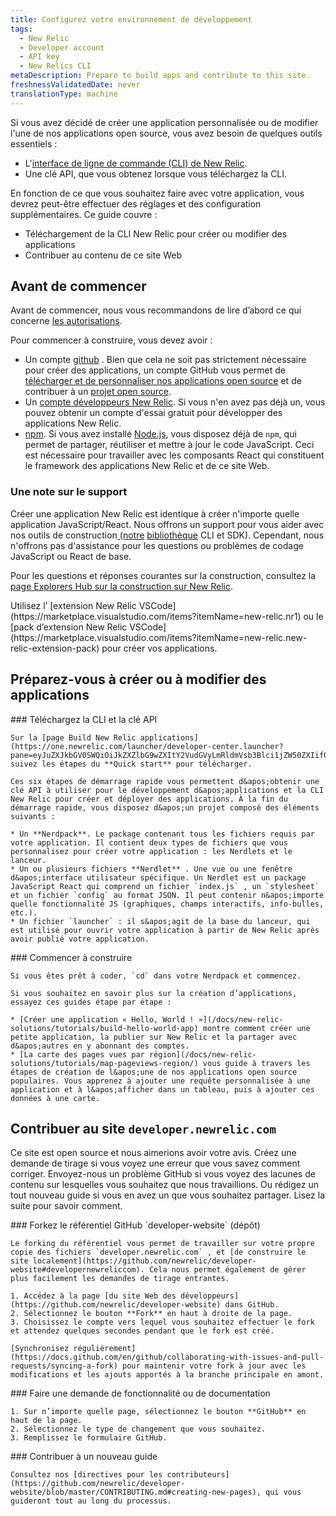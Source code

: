 ```yaml
---
title: Configurez votre environnement de développement
tags:
  - New Relic
  - Developer account
  - API key
  - New Relics CLI
metaDescription: Prepare to build apps and contribute to this site.
freshnessValidatedDate: never
translationType: machine
---
```


Si vous avez décidé de créer une application personnalisée ou de modifier l&apos;une de nos applications open source, vous avez besoin de quelques outils essentiels :

* L&apos;[interface de ligne de commande (CLI) de New Relic](https://one.newrelic.com/launcher/developer-center.launcher?pane=eyJuZXJkbGV0SWQiOiJkZXZlbG9wZXItY2VudGVyLmRldmVsb3Blci1jZW50ZXIifQ==).
* Une clé API, que vous obtenez lorsque vous téléchargez la CLI.

En fonction de ce que vous souhaitez faire avec votre application, vous devrez peut-être effectuer des réglages et des configuration supplémentaires. Ce guide couvre :

* Téléchargement de la CLI New Relic pour créer ou modifier des applications
* Contribuer au contenu de ce site Web

## Avant de commencer

Avant de commencer, nous vous recommandons de lire d’abord ce qui concerne [les autorisations](/docs/new-relic-solutions/new-relic-one/build-nr-apps/permission-manage-apps).

Pour commencer à construire, vous devez avoir :

* Un compte [github](https://github.com/) . Bien que cela ne soit pas strictement nécessaire pour créer des applications, un compte GitHub vous permet de [télécharger et de personnaliser nos applications open source](https://opensource.newrelic.com/explore-projects) et de contribuer à un [projet open source](https://opensource.newrelic.com/contributing/).
* Un [compte développeurs New Relic](https://newrelic.com/signup/?partner=Developer+Edition). Si vous n&apos;en avez pas déjà un, vous pouvez obtenir un compte d&apos;essai gratuit pour développer des applications New Relic.
* [npm](https://www.npmjs.com/get-npm). Si vous avez installé [Node.js](https://nodejs.org/en/download/), vous disposez déjà de `npm`, qui permet de partager, réutiliser et mettre à jour le code JavaScript. Ceci est nécessaire pour travailler avec les composants React qui constituent le framework des applications New Relic et de ce site Web.

### Une note sur le support

Créer une application New Relic est identique à créer n&apos;importe quelle application JavaScript/React. Nous offrons un support pour vous aider avec nos outils de construction[ (notre](https://one.newrelic.com/launcher/developer-center.launcher?pane=eyJuZXJkbGV0SWQiOiJkZXZlbG9wZXItY2VudGVyLmRldmVsb3Blci1jZW50ZXIifQ==) [bibliothèque](/docs/new-relic-solutions/build-nr-ui/sdk-component/intro-to-sdk) CLI et SDK). Cependant, nous n&apos;offrons pas d&apos;assistance pour les questions ou problèmes de codage JavaScript ou React de base.

Pour les questions et réponses courantes sur la construction, consultez la [page Explorers Hub sur la construction sur New Relic](https://discuss.newrelic.com/c/build-on-new-relic).

<Callout variant="tip">
  Utilisez l’ [extension New Relic VSCode](https://marketplace.visualstudio.com/items?itemName=new-relic.nr1) ou le [pack d’extension New Relic VSCode](https://marketplace.visualstudio.com/items?itemName=new-relic.new-relic-extension-pack) pour créer vos applications.
</Callout>

## Préparez-vous à créer ou à modifier des applications

<Steps>
  <Step>
    ### Téléchargez la CLI et la clé API

    Sur la [page Build New Relic applications](https://one.newrelic.com/launcher/developer-center.launcher?pane=eyJuZXJkbGV0SWQiOiJkZXZlbG9wZXItY2VudGVyLmRldmVsb3Blci1jZW50ZXIifQ==), suivez les étapes du **Quick start** pour télécharger.

    Ces six étapes de démarrage rapide vous permettent d&apos;obtenir une clé API à utiliser pour le développement d&apos;applications et la CLI New Relic pour créer et déployer des applications. À la fin du démarrage rapide, vous disposez d&apos;un projet composé des éléments suivants :

    * Un **Nerdpack**. Le package contenant tous les fichiers requis par votre application. Il contient deux types de fichiers que vous personnalisez pour créer votre application : les Nerdlets et le lanceur.
    * Un ou plusieurs fichiers **Nerdlet** . Une vue ou une fenêtre d&apos;interface utilisateur spécifique. Un Nerdlet est un package JavaScript React qui comprend un fichier `index.js` , un `stylesheet` et un fichier `config` au format JSON. Il peut contenir n&apos;importe quelle fonctionnalité JS (graphiques, champs interactifs, info-bulles, etc.).
    * Un fichier `launcher` : il s&apos;agit de la base du lanceur, qui est utilisé pour ouvrir votre application à partir de New Relic après avoir publié votre application.
  </Step>

  <Step>
    ### Commencer à construire

    Si vous êtes prêt à coder, `cd` dans votre Nerdpack et commencez.

    Si vous souhaitez en savoir plus sur la création d’applications, essayez ces guides étape par étape :

    * [Créer une application « Hello, World ! »](/docs/new-relic-solutions/tutorials/build-hello-world-app) montre comment créer une petite application, la publier sur New Relic et la partager avec d&apos;autres en y abonnant des comptes.
    * [La carte des pages vues par région](/docs/new-relic-solutions/tutorials/map-pageviews-region/) vous guide à travers les étapes de création de l&apos;une de nos applications open source populaires. Vous apprenez à ajouter une requête personnalisée à une application et à l&apos;afficher dans un tableau, puis à ajouter ces données à une carte.
  </Step>
</Steps>

## Contribuer au site `developer.newrelic.com`

Ce site est open source et nous aimerions avoir votre avis. Créez une demande de tirage si vous voyez une erreur que vous savez comment corriger. Envoyez-nous un problème GitHub si vous voyez des lacunes de contenu sur lesquelles vous souhaitez que nous travaillions. Ou rédigez un tout nouveau guide si vous en avez un que vous souhaitez partager. Lisez la suite pour savoir comment.

<Steps>
  <Step>
    ### Forkez le référentiel GitHub `developer-website` (dépôt)

    Le forking du référentiel vous permet de travailler sur votre propre copie des fichiers `developer.newrelic.com` , et [de construire le site localement](https://github.com/newrelic/developer-website#developernewreliccom). Cela nous permet également de gérer plus facilement les demandes de tirage entrantes.

    1. Accédez à la page [du site Web des développeurs](https://github.com/newrelic/developer-website) dans GitHub.
    2. Sélectionnez le bouton **Fork** en haut à droite de la page.
    3. Choisissez le compte vers lequel vous souhaitez effectuer le fork et attendez quelques secondes pendant que le fork est créé.

    [Synchronisez régulièrement](https://docs.github.com/en/github/collaborating-with-issues-and-pull-requests/syncing-a-fork) pour maintenir votre fork à jour avec les modifications et les ajouts apportés à la branche principale en amont.
  </Step>

  <Step>
    ### Faire une demande de fonctionnalité ou de documentation

    1. Sur n’importe quelle page, sélectionnez le bouton **GitHub** en haut de la page.
    2. Sélectionnez le type de changement que vous souhaitez.
    3. Remplissez le formulaire GitHub.
  </Step>

  <Step>
    ### Contribuer à un nouveau guide

    Consultez nos [directives pour les contributeurs](https://github.com/newrelic/developer-website/blob/master/CONTRIBUTING.md#creating-new-pages), qui vous guideront tout au long du processus.
  </Step>
</Steps>